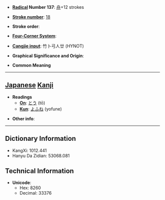 * '''[[Wiktionary:Chinese radical index| Radical]] Number 137''': [[Wiktionary:Chinese radical index 舟|舟]]+12 strokes

* '''[[Wiktionary:Chinese total strokes index|Stroke number]]''': [[Wiktionary:Chinese total strokes index 18|18]]

* '''Stroke order''': 

* '''[[Wiktionary:Chinese four corner index|Four-Corner System]]''': 

* '''[[Wiktionary:Chinese Cangjie index|Cangjie input]]''': 竹卜弓人廿 (HYNOT)

* '''Graphical Significance and Origin''': 

* '''Common Meaning'''

----

== [[Japanese]] [[Kanji]] ==

* '''Readings'''
** '''[[On]]''': [[とう]] (tō)
** '''[[Kun]]''': [[よふね]] (yofune)

* '''Other info''':  

----

== Dictionary Information ==

* KangXi: 1012.441
* Hanyu Da Zidian: 53068.081

== Technical Information ==

* '''Unicode''':
** Hex: 8260
** Decimal: 33376